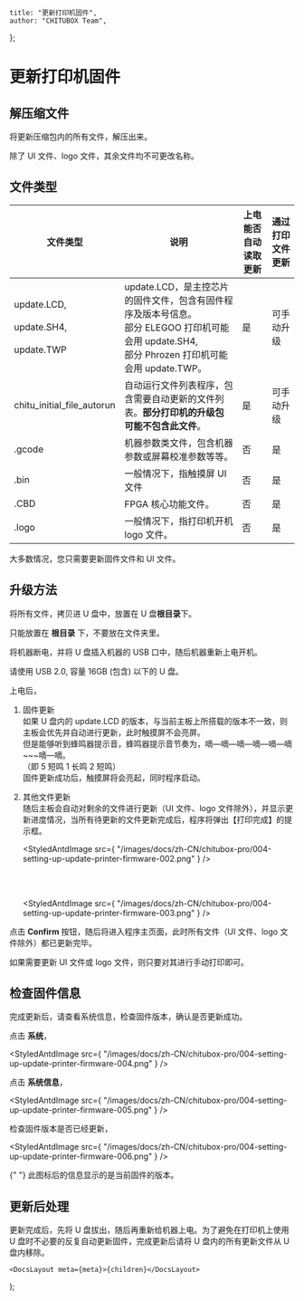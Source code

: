 
	title: "更新打印机固件",
	author: "CHITUBOX Team",
};

# 更新打印机固件

## 解压缩文件

将更新压缩包内的所有文件，解压出来。

<ImageContainer>
	<StyledAntdImage
		src={
			"/images/docs/zh-CN/chitubox-pro/004-setting-up-update-printer-firmware-001.png"
		}
	/>
</ImageContainer>

<Admonition type="warning" title="警告">
	除了 UI 文件、logo 文件，其余文件均不可更改名称。
</Admonition>

## 文件类型

| 文件类型                                                     | 说明                                                                                                                                                        | 上电能否自动读取更新 | 通过打印文件更新 |
| ------------------------------------------------------------ | ----------------------------------------------------------------------------------------------------------------------------------------------------------- | -------------------- | ---------------- |
| update.LCD, <br /><br /> update.SH4, <br /><br /> update.TWP | update.LCD，是主控芯片的固件文件，包含有固件程序及版本号信息。<br /> 部分 ELEGOO 打印机可能会用 update.SH4, <br /> 部分 Phrozen 打印机可能会用 update.TWP。 | 是                   | 可手动升级       |
| chitu_initial_file_autorun                                   | 自动运行文件列表程序，包含需要自动更新的文件列表。**部分打印机的升级包可能不包含此文件**。                                                                  | 是                   | 可手动升级       |
| .gcode                                                       | 机器参数类文件，包含机器参数或屏幕校准参数等等。                                                                                                            | 否                   | 是               |
| .bin                                                         | 一般情况下，指触摸屏 UI 文件                                                                                                                                | 否                   | 是               |
| .CBD                                                         | FPGA 核心功能文件。                                                                                                                                         | 否                   | 是               |
| .logo                                                        | 一般情况下，指打印机开机 logo 文件。                                                                                                                        | 否                   | 是               |

<Admonition type="tip" title="提示">
	大多数情况，您只需要更新固件文件和 UI 文件。
</Admonition>

## 升级方法

将所有文件，拷贝进 U 盘中，放置在 U 盘**根目录**下。

<Admonition type="warning" title="警告">
	只能放置在 <b>根目录</b> 下，不要放在文件夹里。
</Admonition>

将机器断电，并将 U 盘插入机器的 USB 口中，随后机器重新上电开机。

<Admonition type="note" title="注意">
	请使用 USB 2.0, 容量 16GB (包含) 以下的 U 盘。
</Admonition>

上电后，

1. 固件更新 <br />
   如果 U 盘内的 update.LCD 的版本，与当前主板上所搭载的版本不一致，则主板会优先并自动进行更新，此时触摸屏不会亮屏。 <br />
   但是能够听到蜂鸣器提示音，蜂鸣器提示音节奏为，嘀—嘀—嘀—嘀—嘀—嘀~~~嘀—嘀。 <br />
   （即 5 短鸣 1 长鸣 2 短鸣） <br />
   固件更新成功后，触摸屏将会亮起，同时程序启动。 <br />

1. 其他文件更新 <br />
   随后主板会自动对剩余的文件进行更新（UI 文件、logo 文件除外），并显示更新进度情况，当所有待更新的文件更新完成后，程序将弹出【打印完成】的提示框。 <br />

    <StyledAntdImage
    	src={
    		"/images/docs/zh-CN/chitubox-pro/004-setting-up-update-printer-firmware-002.png"
    	}
    />

    <br />
    <br />

    <StyledAntdImage
    	src={
    		"/images/docs/zh-CN/chitubox-pro/004-setting-up-update-printer-firmware-003.png"
    	}
    />

点击 **Confirm** 按钮，随后将进入程序主页面，此时所有文件（UI 文件、logo 文件除外）都已更新完毕。

<Admonition type="note" title="注意">
	如果需要更新 UI 文件或 logo 文件，则只要对其进行手动打印即可。
</Admonition>

## 检查固件信息

完成更新后，请查看系统信息，检查固件版本，确认是否更新成功。

点击 **系统**，

<StyledAntdImage
	src={
		"/images/docs/zh-CN/chitubox-pro/004-setting-up-update-printer-firmware-004.png"
	}
/>

点击 **系统信息**，

<StyledAntdImage
	src={
		"/images/docs/zh-CN/chitubox-pro/004-setting-up-update-printer-firmware-005.png"
	}
/>

检查固件版本是否已经更新，

<StyledAntdImage
	src={
		"/images/docs/zh-CN/chitubox-pro/004-setting-up-update-printer-firmware-006.png"
	}
/>

<p>
	<StyledAntdImage
		src={
			"/images/docs/zh-CN/chitubox-pro/004-setting-up-update-printer-firmware-007.png"
		}
		style={{ width: 50 }}
	/>{" "}
	此图标后的信息显示的是当前固件的版本。
</p>

## 更新后处理

更新完成后，先将 U 盘拔出，随后再重新给机器上电。为了避免在打印机上使用 U 盘时不必要的反复自动更新固件，完成更新后请将 U 盘内的所有更新文件从 U 盘内移除。

	<DocsLayout meta={meta}>{children}</DocsLayout>
);
